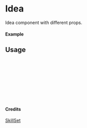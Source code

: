 
<Meta of={Idea} title="SkillSet/Idea" />

# Idea

Idea component with different props.

#### Example

<Canvas of={Idea.Primary} />

## Usage

```ts
import { Idea } from "yadl-ui";

const Example = () => {
  return (
      <Idea />
  );
};

export default Example;
```

#### Credits
[SkillSet](https://skillicons.dev)
